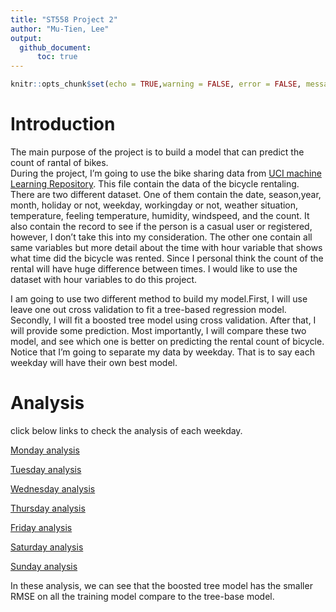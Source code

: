 ```yaml
---
title: "ST558 Project 2"
author: "Mu-Tien, Lee"
output: 
  github_document:
      toc: true
---
```

```r
knitr::opts_chunk$set(echo = TRUE,warning = FALSE, error = FALSE, message=FALSE)
```

# Introduction
The main purpose of the project is to build a model that can predict the count of rantal of bikes.\
During the project, I'm going to use the bike sharing data from [UCI machine Learning Repository](https://archive.ics.uci.edu/ml/datasets/Bike+Sharing+Dataset). This file contain the data of the bicycle rentaling. There are two different dataset. One of them contain the date, season,year, month, holiday or not, weekday, workingday or not, weather situation, temperature, feeling temperature, humidity, windspeed, and the count. It also contain the record to see if the person is a casual user or registered, however, I don't take this into my consideration. The other one contain all same variables but more detail about the time with hour variable that shows what time did the bicycle was rented. Since I personal think the count of the rental will have huge difference between times. I would like to use the dataset with hour variables to do this project.\

I am going to use two different method to build my model.First, I will use leave one out cross validation to fit a tree-based regression model. Secondly, I will fit a boosted tree model using cross validation. After that, I will provide some prediction. Most importantly, I will compare these two model, and see which one is better on predicting the rental count of bicycle. Notice that I'm going to separate my data by weekday. That is to say each weekday will have their own best model.\


# Analysis

click below links to check the analysis of each weekday.\

[Monday analysis](ST558_project2_Monday.md)\

[Tuesday analysis](2 .md) \

[Wednesday analysis](3 .md) \

[Thursday analysis](4 .md) \

[Friday analysis](5 .md) \

[Saturday analysis](6 .md) \

[Sunday analysis](0 .md)


In these analysis, we can see that the boosted tree model has the smaller RMSE on all the training model compare to the tree-base model.
